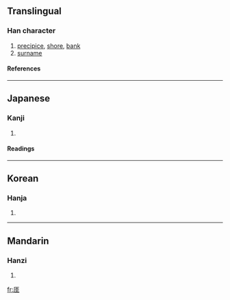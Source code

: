 ==Translingual==
===Han character===
{{Han char|rn=27|rad=厂|as=06|sn=8|four=|canj=一土土 (MGG)}}
# [[precipice]], [[shore]], [[bank]]
# [[surname]]
====References====
{{Han ref|kx=0161.080|dkj=02930|dj=0367.310|hdz=10070.120|uh=5393|ud=21395}}
----
==Japanese==
===Kanji===
{{ja-kanji|grade=|rs=厂06}}
# {{defn|Japanese}} 
====Readings====
{{ja-readings|on=[[がい]] (gai), [[げ]] (ge), [[ぎ]] (gi)|kun=[[がけ]] (gake), [[きし]] (kishi), [[かたへ]] (katahe), [[はて]] (hate)}}
----
==Korean==
===Hanja===
{{ko-hanja|hangeul=애|rv=ae|mr=ae}}
# {{defn|Korean}}
----
==Mandarin==
===Hanzi===
{{cmn-hanzi|pin=[[yá]] (ya2)|wg=ya<sup>2</sup>}}
# {{defn|Mandarin}}

[[fr:厓]]